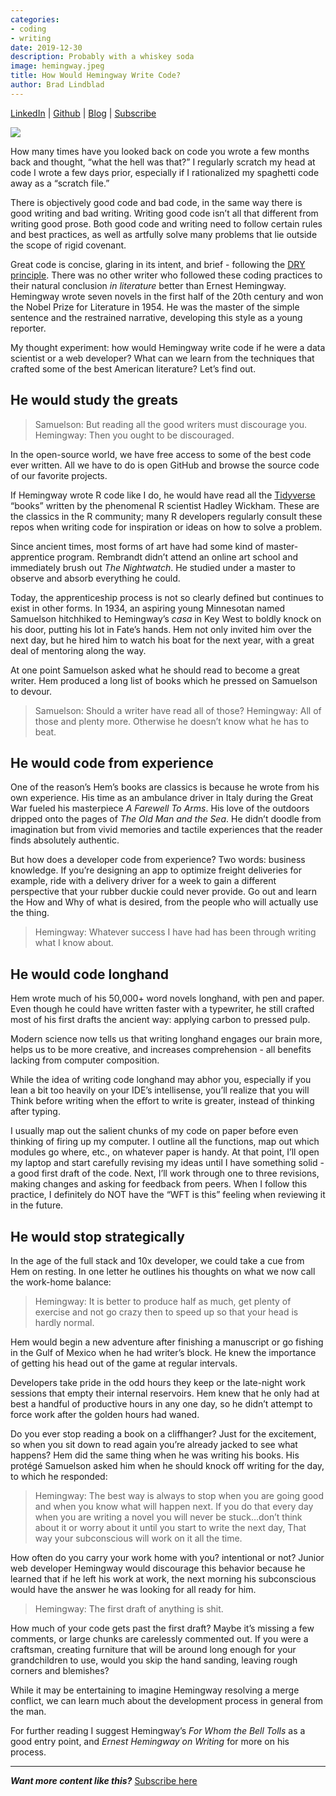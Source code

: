 ```yaml
---
categories:
- coding
- writing
date: 2019-12-30
description: Probably with a whiskey soda
image: hemingway.jpeg
title: How Would Hemingway Write Code?
author: Brad Lindblad
---
```


[LinkedIn](https://www.linkedin.com/in/bradlindblad/) | [Github](https://github.com/bradlindblad/) | [Blog](https://technistema.com/) | [Subscribe](https://technistema.com/contact/)

![](hemingway.jpeg)

How many times have you looked back on code you wrote a few months back and thought, "what the hell was that?" I regularly scratch my head at code I wrote a few days prior, especially if I rationalized my spaghetti code away as a "scratch file." 

There is objectively good code and bad code, in the same way there is good writing and bad writing. Writing good code isn't all that different from writing good prose. Both good code and writing need to follow certain rules and best practices, as well as artfully solve many problems that lie outside the scope of rigid covenant.

Great code is concise, glaring in its intent, and brief - following the [DRY principle](https://en.wikipedia.org/wiki/Don%27t_repeat_yourself). There was no other writer who followed these coding practices to their natural conclusion *in literature* better than Ernest Hemingway. Hemingway wrote seven novels in the first half of the 20th century and won the Nobel Prize for Literature in 1954. He was the master of the simple sentence and the restrained narrative, developing this style as a young reporter.

My thought experiment: how would Hemingway write code if he were a data scientist or a web developer? What can we learn from the techniques that crafted some of the best American literature? Let's find out.

## He would study the greats

>Samuelson: But reading all the good writers must discourage you.
>Hemingway: Then you ought to be discouraged.

In the open-source world, we have free access to some of the best code ever written. All we have to do is open GitHub and browse the source code of our favorite projects. 

If Hemingway wrote R code like I do, he would have read all the [Tidyverse](https://www.tidyverse.org/) "books" written by the phenomenal R scientist Hadley Wickham. These are the classics in the R community; many R developers regularly consult these repos when writing  code for inspiration or ideas on how to solve a problem. 

Since ancient times, most forms of art have had some kind of master-apprentice program. Rembrandt didn't attend an online art school and immediately brush out *The Nightwatch*. He studied under a master to observe and absorb everything he could.

Today, the apprenticeship process is not so clearly defined but continues to exist in other forms. In 1934, an aspiring young Minnesotan named Samuelson hitchhiked to Hemingway's *casa* in Key West to boldly knock on his door, putting his lot in Fate's hands. Hem not only invited him over the next day, but he hired him to watch his boat for the next year, with a great deal of mentoring along the way.

At one point Samuelson asked what he should read to become a great writer. Hem produced a long list of books which he pressed on Samuelson to devour.

>Samuelson: Should a writer have read all of those?
>Hemingway: All of those and plenty more. Otherwise he doesn't know what he has to beat.

## He would code from experience

One of the reason's Hem's books are classics is because he wrote from his own experience. His time as an ambulance driver in Italy during the Great War fueled his masterpiece *A Farewell To Arms*. His love of the outdoors dripped onto the pages of *The Old Man and the Sea*. He didn't doodle from imagination but from vivid memories and tactile experiences that the reader finds absolutely authentic.

But how does a developer code from experience? Two words: business knowledge. If you're designing an app to optimize freight deliveries for example, ride with a delivery driver for a week to gain a different perspective that your rubber duckie could never provide. Go out and learn the How and Why of what is desired, from the people who will actually use the thing.

>Hemingway: Whatever success I have had has been through writing what I know about.

## He would code longhand

Hem wrote much of his 50,000+ word novels longhand, with pen and paper. Even though he could have written faster with a typewriter, he still crafted most of his first drafts the ancient way: applying carbon to pressed pulp. 

Modern science now tells us that writing longhand engages our brain more, helps us to be more creative, and increases comprehension - all benefits lacking from computer composition. 

While the idea of writing code longhand may abhor you, especially if you lean a bit too heavily on your IDE's intellisense, you'll realize that you will Think before writing when the effort to write is greater, instead of thinking after typing. 

I usually map out the salient chunks of my code on paper before even thinking of firing up my computer. I outline all the functions, map out which modules go where, etc., on whatever paper is handy. At that point, I'll open my laptop and start carefully revising my ideas until  I have something solid - a good first draft of the code. Next, I'll work through one to three revisions, making changes and asking for feedback from peers. When I follow this practice, I definitely do NOT have the "WFT is this" feeling when reviewing it in the future.

## He would stop strategically

In the age of the full stack and 10x developer, we could take a cue from Hem on resting. In one letter he outlines his thoughts on what we now call the work-home balance:

> Hemingway: It is better to produce half as much, get plenty of exercise and not go crazy then to speed up so that your head is hardly normal.

Hem would begin a new adventure after finishing a manuscript or go fishing in the Gulf of Mexico when he had writer's block. He knew the importance of getting his head out of the game at regular intervals.

Developers take pride in the odd hours they keep or the late-night work sessions that empty their internal reservoirs. Hem knew that he only had at best a handful of productive hours in any one day, so he didn't attempt to force work after the golden hours had waned.

Do you ever stop reading a book on a cliffhanger? Just for the excitement, so when you sit down to read again you're already jacked to see what happens? Hem did the same thing when he was writing his books. His protégé Samuelson asked him when he should knock off writing for the day, to which he responded:

> Hemingway: The best way is always to stop when you are going good and when you know what will happen next. If you do that every day when you are writing a novel you will never be stuck...don't think about it or worry about it until you start to write the next day, That way your subconscious will work on it all the time.

How often do you carry your work home with you? intentional or not? Junior web developer Hemingway would discourage this behavior because he learned that if he left his work at work, the next morning his subconscious would have the answer he was looking for all ready for him. 

> Hemingway: The first draft of anything is shit.

How much of your code gets past the first draft? Maybe it's missing a few comments, or large chunks are carelessly commented out. If you were a craftsman, creating furniture that will be around long enough for your grandchildren to use, would you skip the hand sanding, leaving rough corners and blemishes?

While it may be entertaining to imagine Hemingway resolving a merge conflict, we can learn much about the development process in general from the man.

For further reading I suggest Hemingway's *For Whom the Bell Tolls* as a good entry point, and *Ernest Hemingway on Writing* for more on his process.

---
***Want more content like this?*** [Subscribe here](https://technistema.com/contact/)